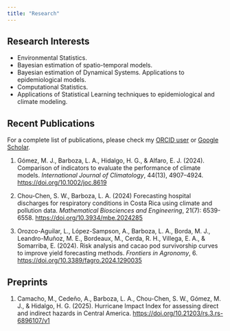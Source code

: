 ```yaml
---
title: "Research"
---
```


## Research Interests

-   Environmental Statistics.
-   Bayesian estimation of spatio-temporal models.
-   Bayesian estimation of Dynamical Systems. Applications to epidemiological models.
-   Computational Statistics.
-   Applications of Statistical Learning techniques to epidemiological and climate modeling.

## Recent Publications

For a complete list of publications, please check my [ORCID user](https://orcid.org/0000-0002-7009-5207) or [Google Scholar](https://scholar.google.com/citations?user=gzstLXwAAAAJ&hl=es).

1.  Gómez, M. J., Barboza, L. A., Hidalgo, H. G., & Alfaro, E. J. (2024). Comparison of indicators to evaluate the performance of climate models. *International Journal of Climatology*, 44(13), 4907–4924. <https://doi.org/10.1002/joc.8619>

2.  Chou-Chen, S. W., Barboza, L. A. (2024) Forecasting hospital discharges for respiratory conditions in Costa Rica using climate and pollution data. *Mathematical Biosciences and Engineering*, 21(7): 6539-6558. <https://doi.org/10.3934/mbe.2024285>

3.  Orozco-Aguilar, L., López-Sampson, A., Barboza, L. A., Borda, M. J., Leandro-Muñoz, M. E., Bordeaux, M., Cerda, R. H., Villega, E. A., & Somarriba, E. (2024). Risk analysis and cacao pod survivorship curves to improve yield forecasting methods. *Frontiers in Agronomy*, 6. <https://doi.org/10.3389/fagro.2024.1290035>


## Preprints

1. Camacho, M., Cedeño, A., Barboza, L. A., Chou-Chen, S. W., Gómez, M. J., & Hidalgo, H. G. (2025). Hurricane Impact Index for assessing direct and indirect hazards in Central America. <https://doi.org/10.21203/rs.3.rs-6896107/v1>

